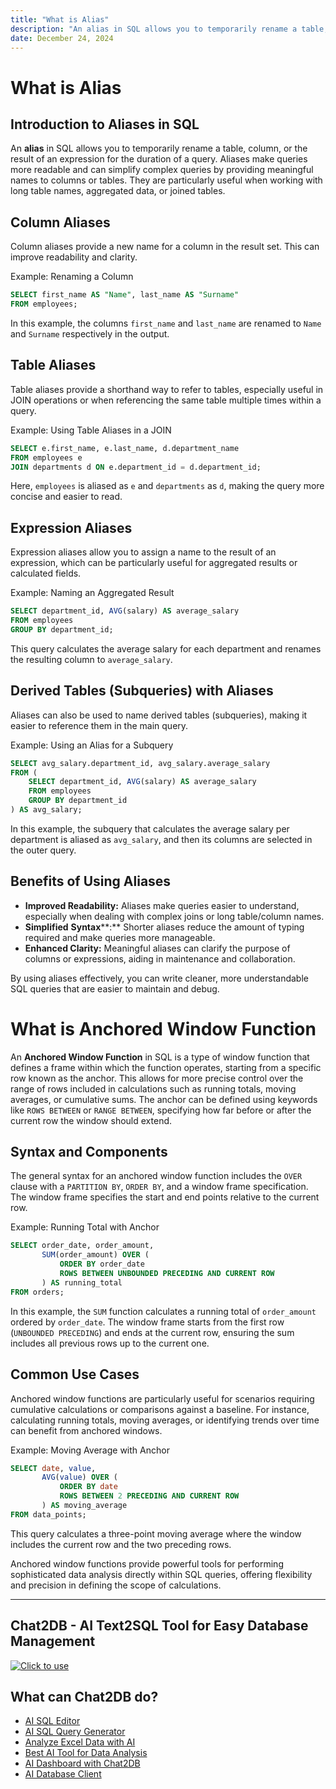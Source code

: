 ```yaml
---
title: "What is Alias"
description: "An alias in SQL allows you to temporarily rename a table, column, or the result of an expression for the duration of a query."
date: December 24, 2024
---
```


# What is Alias

## Introduction to Aliases in SQL

An **alias** in SQL allows you to temporarily rename a table, column, or the result of an expression for the duration of a query. Aliases make queries more readable and can simplify complex queries by providing meaningful names to columns or tables. They are particularly useful when working with long table names, aggregated data, or joined tables.

## Column Aliases

Column aliases provide a new name for a column in the result set. This can improve readability and clarity.

Example: Renaming a Column

```SQL
SELECT first_name AS "Name", last_name AS "Surname"
FROM employees;
```

In this example, the columns `first_name` and `last_name` are renamed to `Name` and `Surname` respectively in the output.

## Table Aliases

Table aliases provide a shorthand way to refer to tables, especially useful in JOIN operations or when referencing the same table multiple times within a query.

Example: Using Table Aliases in a JOIN

```SQL
SELECT e.first_name, e.last_name, d.department_name
FROM employees e
JOIN departments d ON e.department_id = d.department_id;
```

Here, `employees` is aliased as `e` and `departments` as `d`, making the query more concise and easier to read.

## Expression Aliases

Expression aliases allow you to assign a name to the result of an expression, which can be particularly useful for aggregated results or calculated fields.

Example: Naming an Aggregated Result

```SQL
SELECT department_id, AVG(salary) AS average_salary
FROM employees
GROUP BY department_id;
```

This query calculates the average salary for each department and renames the resulting column to `average_salary`.

## Derived Tables (Subqueries) with Aliases

Aliases can also be used to name derived tables (subqueries), making it easier to reference them in the main query.

Example: Using an Alias for a Subquery

```SQL
SELECT avg_salary.department_id, avg_salary.average_salary
FROM (
    SELECT department_id, AVG(salary) AS average_salary
    FROM employees
    GROUP BY department_id
) AS avg_salary;
```

In this example, the subquery that calculates the average salary per department is aliased as `avg_salary`, and then its columns are selected in the outer query.

## Benefits of Using Aliases

- **Improved Readability:** Aliases make queries easier to understand, especially when dealing with complex joins or long table/column names.
- **Simplified** **Syntax****:** Shorter aliases reduce the amount of typing required and make queries more manageable.
- **Enhanced Clarity:** Meaningful aliases can clarify the purpose of columns or expressions, aiding in maintenance and collaboration.

By using aliases effectively, you can write cleaner, more understandable SQL queries that are easier to maintain and debug.

# What is Anchored Window Function

An **Anchored Window Function** in SQL is a type of window function that defines a frame within which the function operates, starting from a specific row known as the anchor. This allows for more precise control over the range of rows included in calculations such as running totals, moving averages, or cumulative sums. The anchor can be defined using keywords like `ROWS BETWEEN` or `RANGE BETWEEN`, specifying how far before or after the current row the window should extend.

## Syntax and Components

The general syntax for an anchored window function includes the `OVER` clause with a `PARTITION BY`, `ORDER BY`, and a window frame specification. The window frame specifies the start and end points relative to the current row.

Example: Running Total with Anchor

```SQL
SELECT order_date, order_amount,
       SUM(order_amount) OVER (
           ORDER BY order_date
           ROWS BETWEEN UNBOUNDED PRECEDING AND CURRENT ROW
       ) AS running_total
FROM orders;
```

In this example, the `SUM` function calculates a running total of `order_amount` ordered by `order_date`. The window frame starts from the first row (`UNBOUNDED PRECEDING`) and ends at the current row, ensuring the sum includes all previous rows up to the current one.

## Common Use Cases

Anchored window functions are particularly useful for scenarios requiring cumulative calculations or comparisons against a baseline. For instance, calculating running totals, moving averages, or identifying trends over time can benefit from anchored windows.

Example: Moving Average with Anchor

```SQL
SELECT date, value,
       AVG(value) OVER (
           ORDER BY date
           ROWS BETWEEN 2 PRECEDING AND CURRENT ROW
       ) AS moving_average
FROM data_points;
```

This query calculates a three-point moving average where the window includes the current row and the two preceding rows.

Anchored window functions provide powerful tools for performing sophisticated data analysis directly within SQL queries, offering flexibility and precision in defining the scope of calculations.

---

## Chat2DB - AI Text2SQL Tool for Easy Database Management

[![Click to use](/image/blog/chat2db.png)](https://app.chat2db.ai/)

## What can Chat2DB do?

- [AI SQL Editor](https://chat2db.ai/feature/AI%20SQL%20Editor)
- [AI SQL Query Generator](https://chat2db.ai/feature/AI%20SQL%20Query%20Generator)
- [Analyze Excel Data with AI](https://chat2db.ai/feature/Analyze%20Excel%20Data%20with%20AI)
- [Best AI Tool for Data Analysis](https://chat2db.ai/feature/Best%20AI%20Tool%20for%20Data%20Analysis)
- [AI Dashboard with Chat2DB](https://chat2db.ai/feature/AI%20Dashboard%20with%20Chat2DB)
- [AI Database Client](https://chat2db.ai/feature/AI%20Database%20Client)
